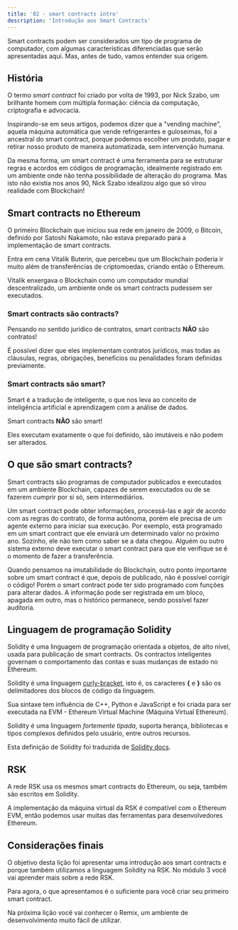---
title: '02 - smart contracts intro'
description: 'Introdução aos Smart Contracts'
---

Smart contracts podem ser considerados um tipo de programa de computador,
com algumas características diferenciadas que serão apresentadas aqui.
Mas, antes de tudo, vamos entender sua origem.

## História

O termo _smart contract_ foi criado por volta de 1993,
por Nick Szabo, um brilhante homem com múltipla formação:
ciência da computação, criptografia e advocacia.

Inspirando-se em seus artigos, podemos dizer que a "vending machine",
aquela máquina automática que vende refrigerantes e guloseimas,
foi a ancestral do smart contract, porque podemos escolher um produto,
pagar e retirar nosso produto de maneira automatizada, sem intervenção humana.

Da mesma forma, um smart contract é uma ferramenta para se estruturar regras e acordos em códigos de programação,
idealmente registrado em um ambiente onde não tenha possibilidade de alteração do programa.
Mas isto não existia nos anos 90, Nick Szabo idealizou algo que só virou realidade com Blockchain!

## Smart contracts no Ethereum

O primeiro Blockchain que iniciou sua rede em janeiro de 2009,
o Bitcoin, definido por Satoshi Nakamoto,
não estava preparado para a implementação de smart contracts.

Entra em cena Vitalik Buterin,
que percebeu que um Blockchain poderia ir muito além de transferências de criptomoedas,
criando então o Ethereum.

Vitalik enxergava o Blockchain como um computador mundial descentralizado,
um ambiente onde os smart contracts pudessem ser executados.

### Smart contracts são **contracts**?

Pensando no sentido jurídico de contratos, smart contracts **NÃO** são contratos!

É possível dizer que eles implementam contratos jurídicos,
mas todas as cláusulas, regras, obrigações, benefícios ou penalidades foram definidas previamente.

### Smart contracts são **smart**?

Smart é a tradução de inteligente,
o que nos leva ao conceito de inteligência artificial e aprendizagem com a análise de dados.

Smart contracts **NÃO** são smart!

Eles executam exatamente o que foi definido, são imutáveis e não podem ser alterados.

## O que são smart contracts?

Smart contracts são programas de computador publicados e executados em um ambiente Blockchain,
capazes de serem executados ou de se fazerem cumprir por si só, sem intermediários.

Um smart contract pode obter informações, processá-las e agir de acordo com as regras do contrato,
de forma autônoma, porém ele precisa de um agente externo para iniciar sua execução.
Por exemplo, está programado em um smart contract que ele enviará um determinado valor no próximo ano.
Sozinho, ele não tem como saber se a data chegou.
Alguém ou outro sistema externo deve executar o smart contract para que ele verifique se é o momento de fazer a transferência.

Quando pensamos na imutabilidade do Blockchain,
outro ponto importante sobre um smart contract é que,
depois de publicado, não é possível corrigir o código!
Porém o smart contract pode ter sido programado com funções para alterar dados.
A informação pode ser registrada em um bloco, apagada em outro,
mas o histórico permanece, sendo possível fazer auditoria.

## Linguagem de programação Solidity

Solidity é uma linguagem de programação orientada a objetos, de alto nível,
usada para publicação de smart contracts.
Os contractos inteligentes governam o comportamento das contas e suas mudanças de estado no Ethereum.

Solidity é uma linguagem
[curly-bracket](https://en.wikipedia.org/wiki/List_of_programming_languages_by_type#Curly-bracket_languages),
isto é, os caracteres **{** e **}** são os delimitadores dos blocos de código da linguagem.

Sua sintaxe tem influência de C++, Python e JavaScript e
foi criada para ser executada na EVM - Ethereum Virtual Machine (Máquina Virtual Ethereum).

Solidity é uma linguagem _fortemente tipada_, suporta herança, bibliotecas e
tipos complexos definidos pelo usuário, entre outros recursos.

Esta definição de Solidity foi traduzida de [Solidity docs](https://docs.soliditylang.org/).

## RSK

A rede RSK usa os mesmos smart contracts do Ethereum, ou seja, também são escritos em Solidity.

A implementação da máquina virtual da RSK é compatível com o Ethereum EVM,
então podemos usar muitas das ferramentas para desenvolvedores Ethereum.

## Considerações finais

O objetivo desta lição foi apresentar uma introdução aos smart contracts e
porque também utilizamos a linguagem Solidity na RSK.
No módulo 3 você vai aprender mais sobre a rede RSK.

Para agora, o que apresentamos é o suficiente para você criar seu primeiro smart contract.

Na próxima lição você vai conhecer o Remix, um ambiente de desenvolvimento muito fácil de utilizar.

